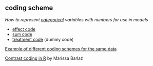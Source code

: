 ## coding scheme

<dfn>How to represent [categorical](c.html#categorical) variables with numbers for use in models</dfn>

* [effect code](e.html#effect-code)
* [sum code](e.html#sum-code)
* [treatment code](e.html#treatment-code) (dummy code)

[Example of different coding schemes for the same data](https://debruine.github.io/posts/coding-schemes/)

[Contrast coding in R](https://marissabarlaz.github.io/portfolio/contrastcoding/) by Marissa Barlaz
